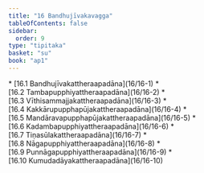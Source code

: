 ```yaml
---
title: "16 Bandhujīvakavagga"
tableOfContents: false
sidebar:
  order: 9
type: "tipitaka"
basket: "su"
book: "ap1"
---
```



<DynamicBreadcrumb />



<TableOfContents book="ap1" section="16">
* [16.1 Bandhujīvakattheraapadāna](16/16-1)
* [16.2 Tambapupphiyattheraapadāna](16/16-2)
* [16.3 Vīthisammajjakattheraapadāna](16/16-3)
* [16.4 Kakkārupupphapūjakattheraapadāna](16/16-4)
* [16.5 Mandāravapupphapūjakattheraapadāna](16/16-5)
* [16.6 Kadambapupphiyattheraapadāna](16/16-6)
* [16.7 Tiṇasūlakattheraapadāna](16/16-7)
* [16.8 Nāgapupphiyattheraapadāna](16/16-8)
* [16.9 Punnāgapupphiyattheraapadāna](16/16-9)
* [16.10 Kumudadāyakattheraapadāna](16/16-10)
</TableOfContents>